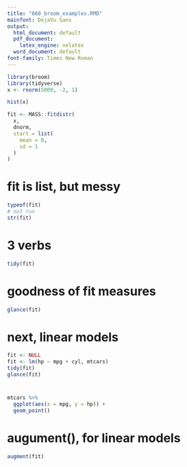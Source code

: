 ```yaml
---
title: "060_broom_examples.RMD"
mainfont: DejaVu Sans
output:
  html_document: default
  pdf_document:
    latex_engine: xelatex
  word_document: default
font-family: Times New Roman
---
```


```r
library(broom)
library(tidyverse)
x <- rnorm(5000, -2, 1)

hist(x)

fit <- MASS::fitdistr(
  x,
  dnorm,
  start = list(
    mean = 0,
    sd = 1
  )
)
```

# fit is list, but messy
```r
typeof(fit)
# not run
str(fit)
```

# 3 verbs
```r
tidy(fit)
```

# goodness of fit measures
```r
glance(fit)
```


# next, linear models

```r
fit <- NULL
fit <- lm(hp ~ mpg + cyl, mtcars)
tidy(fit)
glance(fit)
```
#

```r
mtcars %>%
  ggplot(aes(x = mpg, y = hp)) +
  geom_point()
```
# augument(), for linear models

```r
augment(fit)
```
